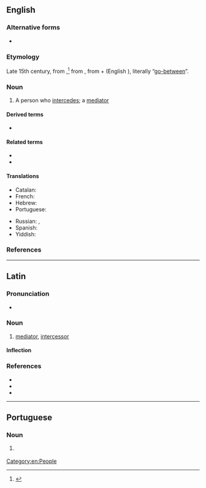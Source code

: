 ==English==

===Alternative forms===
* {{l|en|intercessour}} {{qualifier|obsolete}}

===Etymology===
Late 15th century, from {{etyl|la|en}} {{m|la|intercessor}},<ref>{{R:Online Etymology Dictionary}}</ref> from {{etyl|la|en}} {{m|la|intercēdō}}, from {{m|la|inter||between}} + {{m|la|cēdō||I go}} (English {{m|en|cede}}), literally “[[go-between]]”.

===Noun===
{{en-noun}}

# A person who [[intercede]]s; a [[mediator]]

====Derived terms====
* {{l|en|intercessory}}

====Related terms====
<!-- Derived in Latin, then borrowed by English, hence Related in English -->
* {{l|en|intercede}}
* {{l|en|intercession}}

====Translations====
{{trans-top|one who intercedes}}
* Catalan: {{t|ca|intercessor|m}}
* French: {{t+|fr|intercesseur|m}}
* Hebrew: {{t|he|שְׁתַדְּלָן|m|tr=sh'tadlán}}
* Portuguese: {{t+|pt|intercessor|m}}
{{trans-mid}}
* Russian: {{t+|ru|посре́дник|m}}, {{t+|ru|посре́дница|f}}
* Spanish: {{t|es|intercesor|m}}
* Yiddish: {{t|yi|שתּדלן|m|tr=shtadlen}}
{{trans-bottom}}

===References===
<references/>

[[Category:en:People]]

----

==Latin==

===Pronunciation===
* {{la-IPA|intercessor}}

===Noun===
{{la-noun|intercessor|intercessōris|m|third}}

# [[mediator]], [[#English|intercessor]]

====Inflection====
{{la-decl-3rd|intercessor}}

===References===
* {{R:L&S}}
* {{R:Elementary Lewis}}
* {{R:du Cange}}

----

==Portuguese==

===Noun===
{{pt-noun|m|f=intercessora}}

# {{l|en|intercessor}} {{gloss|one who intercedes}}